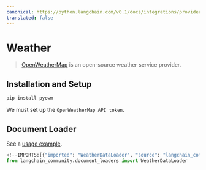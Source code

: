 ```yaml
---
canonical: https://python.langchain.com/v0.1/docs/integrations/providers/weather
translated: false
---
```


# Weather

>[OpenWeatherMap](https://openweathermap.org/) is an open-source weather service provider.

## Installation and Setup

```bash
pip install pyowm
```

We must set up the `OpenWeatherMap API token`.

## Document Loader

See a [usage example](/docs/integrations/document_loaders/weather).

```python
<!--IMPORTS:[{"imported": "WeatherDataLoader", "source": "langchain_community.document_loaders", "docs": "https://api.python.langchain.com/en/latest/document_loaders/langchain_community.document_loaders.weather.WeatherDataLoader.html", "title": "Weather"}]-->
from langchain_community.document_loaders import WeatherDataLoader
```